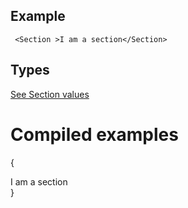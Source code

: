 
## Example
```
 <Section >I am a section</Section>

```
## Types
[See Section values](https://github.com/bolanosdev/bennie-ui/blob/main/libraries/types/sizing/section.types.ts)

# Compiled examples 

{
  <Unstyled>
    <Section >I am a section</Section>
  </Unstyled>
}
